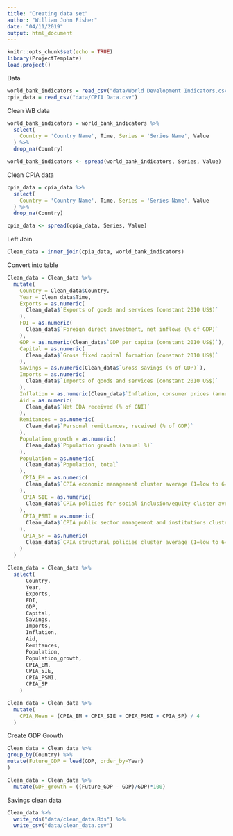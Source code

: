 ```yaml
---
title: "Creating data set"
author: "William John Fisher"
date: "04/11/2019"
output: html_document
---
```


```r
knitr::opts_chunk$set(echo = TRUE)
library(ProjectTemplate)
load.project()
```

Data
```r
world_bank_indicators = read_csv("data/World Development Indicators.csv")
cpia_data = read_csv("data/CPIA Data.csv")
```

Clean WB data
```r
world_bank_indicators = world_bank_indicators %>% 
  select(
    Country = 'Country Name', Time, Series = 'Series Name', Value
  ) %>% 
  drop_na(Country)

world_bank_indicators <- spread(world_bank_indicators, Series, Value)
```

Clean CPIA data
```r
cpia_data = cpia_data %>% 
  select(
    Country = 'Country Name', Time, Series = 'Series Name', Value
  ) %>% 
  drop_na(Country)

cpia_data <- spread(cpia_data, Series, Value)
```

Left Join
```r
Clean_data = inner_join(cpia_data, world_bank_indicators)
```

Convert into table
```r
Clean_data = Clean_data %>%
  mutate(
    Country = Clean_data$Country,
    Year = Clean_data$Time,
    Exports = as.numeric(
      Clean_data$`Exports of goods and services (constant 2010 US$)`
    ),
    FDI = as.numeric(
      Clean_data$`Foreign direct investment, net inflows (% of GDP)`
    ),
    GDP = as.numeric(Clean_data$`GDP per capita (constant 2010 US$)`),
    Capital = as.numeric(
      Clean_data$`Gross fixed capital formation (constant 2010 US$)`
    ),
    Savings = as.numeric(Clean_data$`Gross savings (% of GDP)`),
    Imports = as.numeric(
      Clean_data$`Imports of goods and services (constant 2010 US$)`
    ),
    Inflation = as.numeric(Clean_data$`Inflation, consumer prices (annual %)`),
    Aid = as.numeric(
      Clean_data$`Net ODA received (% of GNI)`
    ),
    Remitances = as.numeric(
      Clean_data$`Personal remittances, received (% of GDP)`
    ),
    Population_growth = as.numeric(
      Clean_data$`Population growth (annual %)`
    ),
    Population = as.numeric(
      Clean_data$`Population, total`
    ),
     CPIA_EM = as.numeric(
      Clean_data$`CPIA economic management cluster average (1=low to 6=high)`
    ),
     CPIA_SIE = as.numeric(
      Clean_data$`CPIA policies for social inclusion/equity cluster average (1=low to 6=high)`
    ),
     CPIA_PSMI = as.numeric(
      Clean_data$`CPIA public sector management and institutions cluster average (1=low to 6=high)`
    ),
     CPIA_SP = as.numeric(
      Clean_data$`CPIA structural policies cluster average (1=low to 6=high)`
    )
  )
    
Clean_data = Clean_data %>% 
  select(
      Country,
      Year,
      Exports,
      FDI,
      GDP,
      Capital,
      Savings,
      Imports,
      Inflation,
      Aid,
      Remitances,
      Population,
      Population_growth,
      CPIA_EM,
      CPIA_SIE,
      CPIA_PSMI,
      CPIA_SP
    )

Clean_data = Clean_data %>% 
  mutate(
    CPIA_Mean = (CPIA_EM + CPIA_SIE + CPIA_PSMI + CPIA_SP) / 4
  )
```

Create GDP Growth
```r
Clean_data = Clean_data %>%
group_by(Country) %>%
mutate(Future_GDP = lead(GDP, order_by=Year)
)

Clean_data = Clean_data %>% 
  mutate(GDP_growth = ((Future_GDP - GDP)/GDP)*100)
```

Savings clean data
```r
Clean_data %>% 
  write_rds("data/clean_data.Rds") %>% 
  write_csv("data/clean_data.csv")
```
